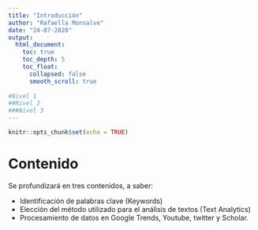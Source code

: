 ```yaml
---
title: "Introducción"
author: "Rafaella Monsalve"
date: "24-07-2020"
output: 
  html_document:
    toc: true
    toc_depth: 5
    toc_float:
      collapsed: false
      smooth_scroll: true
      
#Nivel 1
##Nivel 2
###Nivel 3
---
```


```r
knitr::opts_chunk$set(echo = TRUE)
```


# Contenido {.unnumbered}

Se profundizará en tres contenidos, a saber:

- Identificación de palabras clave (Keywords)
- Elección del método utilizado para el análisis de textos (Text Analytics)
- Procesamiento de datos en Google Trends, Youtube, twitter y Scholar.






